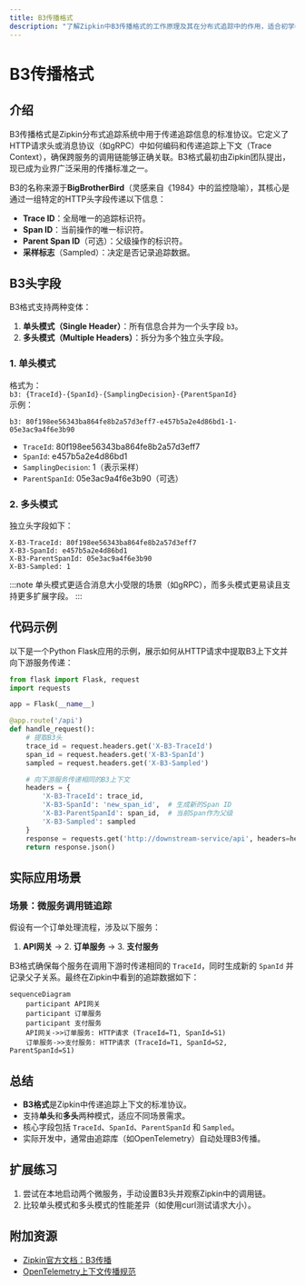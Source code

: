 ```yaml
---
title: B3传播格式
description: "了解Zipkin中B3传播格式的工作原理及其在分布式追踪中的作用，适合初学者的全面指南。"
---
```


# B3传播格式

## 介绍

B3传播格式是Zipkin分布式追踪系统中用于传递追踪信息的标准协议。它定义了HTTP请求头或消息协议（如gRPC）中如何编码和传递追踪上下文（Trace Context），确保跨服务的调用链能够正确关联。B3格式最初由Zipkin团队提出，现已成为业界广泛采用的传播标准之一。

B3的名称来源于**BigBrotherBird**（灵感来自《1984》中的监控隐喻），其核心是通过一组特定的HTTP头字段传递以下信息：
- **Trace ID**：全局唯一的追踪标识符。
- **Span ID**：当前操作的唯一标识符。
- **Parent Span ID**（可选）：父级操作的标识符。
- **采样标志**（Sampled）：决定是否记录追踪数据。

## B3头字段

B3格式支持两种变体：
1. **单头模式（Single Header）**：所有信息合并为一个头字段 `b3`。
2. **多头模式（Multiple Headers）**：拆分为多个独立头字段。

### 1. 单头模式
格式为：  
`b3: {TraceId}-{SpanId}-{SamplingDecision}-{ParentSpanId}`  
示例：  
```plaintext
b3: 80f198ee56343ba864fe8b2a57d3eff7-e457b5a2e4d86bd1-1-05e3ac9a4f6e3b90
```
- `TraceId`: 80f198ee56343ba864fe8b2a57d3eff7  
- `SpanId`: e457b5a2e4d86bd1  
- `SamplingDecision`: 1（表示采样）  
- `ParentSpanId`: 05e3ac9a4f6e3b90（可选）

### 2. 多头模式
独立头字段如下：
```plaintext
X-B3-TraceId: 80f198ee56343ba864fe8b2a57d3eff7
X-B3-SpanId: e457b5a2e4d86bd1
X-B3-ParentSpanId: 05e3ac9a4f6e3b90
X-B3-Sampled: 1
```

:::note
单头模式更适合消息大小受限的场景（如gRPC），而多头模式更易读且支持更多扩展字段。
:::

## 代码示例

以下是一个Python Flask应用的示例，展示如何从HTTP请求中提取B3上下文并向下游服务传递：

```python
from flask import Flask, request
import requests

app = Flask(__name__)

@app.route('/api')
def handle_request():
    # 提取B3头
    trace_id = request.headers.get('X-B3-TraceId')
    span_id = request.headers.get('X-B3-SpanId')
    sampled = request.headers.get('X-B3-Sampled')

    # 向下游服务传递相同的B3上下文
    headers = {
        'X-B3-TraceId': trace_id,
        'X-B3-SpanId': 'new_span_id',  # 生成新的Span ID
        'X-B3-ParentSpanId': span_id,  # 当前Span作为父级
        'X-B3-Sampled': sampled
    }
    response = requests.get('http://downstream-service/api', headers=headers)
    return response.json()
```

## 实际应用场景

### 场景：微服务调用链追踪
假设有一个订单处理流程，涉及以下服务：  
1. **API网关** → 2. **订单服务** → 3. **支付服务**  

B3格式确保每个服务在调用下游时传递相同的 `TraceId`，同时生成新的 `SpanId` 并记录父子关系。最终在Zipkin中看到的追踪数据如下：

```mermaid
sequenceDiagram
    participant API网关
    participant 订单服务
    participant 支付服务
    API网关->>订单服务: HTTP请求 (TraceId=T1, SpanId=S1)
    订单服务->>支付服务: HTTP请求 (TraceId=T1, SpanId=S2, ParentSpanId=S1)
```

## 总结

- **B3格式**是Zipkin中传递追踪上下文的标准协议。  
- 支持**单头**和**多头**两种模式，适应不同场景需求。  
- 核心字段包括 `TraceId`、`SpanId`、`ParentSpanId` 和 `Sampled`。  
- 实际开发中，通常由追踪库（如OpenTelemetry）自动处理B3传播。

## 扩展练习
1. 尝试在本地启动两个微服务，手动设置B3头并观察Zipkin中的调用链。  
2. 比较单头模式和多头模式的性能差异（如使用curl测试请求大小）。  

## 附加资源
- [Zipkin官方文档：B3传播](https://zipkin.io/pages/instrumenting.html)  
- [OpenTelemetry上下文传播规范](https://opentelemetry.io/docs/concepts/context-propagation/)